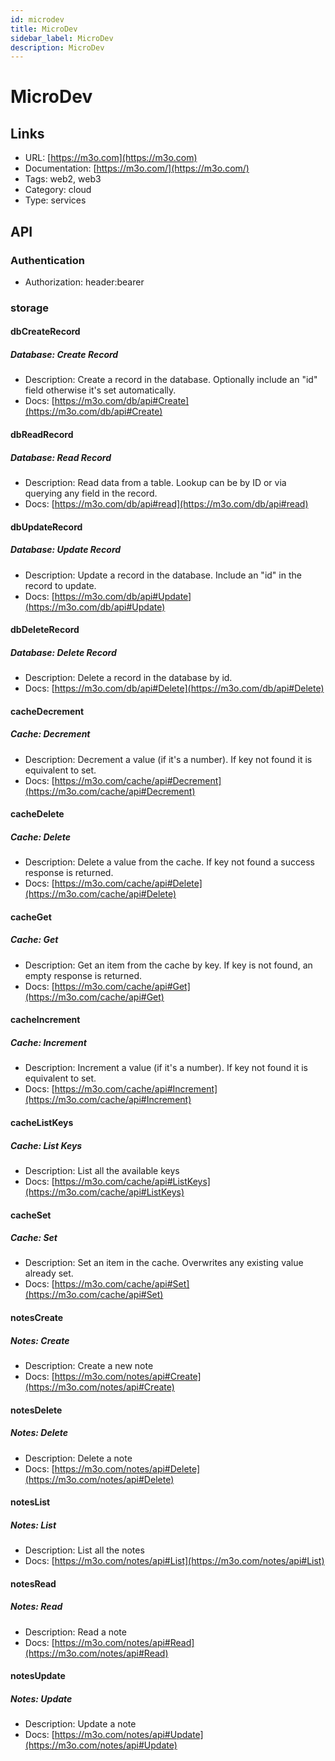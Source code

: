```yaml
---
id: microdev
title: MicroDev
sidebar_label: MicroDev
description: MicroDev
---
```


# MicroDev

## Links

* URL: [https://m3o.com](https://m3o.com)
* Documentation: [https://m3o.com/](https://m3o.com/)
* Tags: web2, web3
* Category: cloud
* Type: services

## API

### Authentication

* Authorization: header:bearer

### storage

#### dbCreateRecord

##### Database: Create Record

* Description: Create a record in the database. Optionally include an "id" field otherwise it's set automatically.
* Docs: [https://m3o.com/db/api#Create](https://m3o.com/db/api#Create)

#### dbReadRecord

##### Database: Read Record

* Description: Read data from a table. Lookup can be by ID or via querying any field in the record.
* Docs: [https://m3o.com/db/api#read](https://m3o.com/db/api#read)

#### dbUpdateRecord

##### Database: Update Record

* Description: Update a record in the database. Include an "id" in the record to update.
* Docs: [https://m3o.com/db/api#Update](https://m3o.com/db/api#Update)

#### dbDeleteRecord

##### Database: Delete Record

* Description: Delete a record in the database by id.
* Docs: [https://m3o.com/db/api#Delete](https://m3o.com/db/api#Delete)

#### cacheDecrement

##### Cache: Decrement

* Description: Decrement a value (if it's a number). If key not found it is equivalent to set.
* Docs: [https://m3o.com/cache/api#Decrement](https://m3o.com/cache/api#Decrement)

#### cacheDelete

##### Cache: Delete

* Description: Delete a value from the cache. If key not found a success response is returned.
* Docs: [https://m3o.com/cache/api#Delete](https://m3o.com/cache/api#Delete)

#### cacheGet

##### Cache: Get

* Description: Get an item from the cache by key. If key is not found, an empty response is returned.
* Docs: [https://m3o.com/cache/api#Get](https://m3o.com/cache/api#Get)

#### cacheIncrement

##### Cache: Increment

* Description: Increment a value (if it's a number). If key not found it is equivalent to set.
* Docs: [https://m3o.com/cache/api#Increment](https://m3o.com/cache/api#Increment)

#### cacheListKeys

##### Cache: List Keys

* Description: List all the available keys
* Docs: [https://m3o.com/cache/api#ListKeys](https://m3o.com/cache/api#ListKeys)

#### cacheSet

##### Cache: Set

* Description: Set an item in the cache. Overwrites any existing value already set.
* Docs: [https://m3o.com/cache/api#Set](https://m3o.com/cache/api#Set)

#### notesCreate

##### Notes: Create

* Description: Create a new note
* Docs: [https://m3o.com/notes/api#Create](https://m3o.com/notes/api#Create)

#### notesDelete

##### Notes: Delete

* Description: Delete a note
* Docs: [https://m3o.com/notes/api#Delete](https://m3o.com/notes/api#Delete)

#### notesList

##### Notes: List

* Description: List all the notes
* Docs: [https://m3o.com/notes/api#List](https://m3o.com/notes/api#List)

#### notesRead

##### Notes: Read

* Description: Read a note
* Docs: [https://m3o.com/notes/api#Read](https://m3o.com/notes/api#Read)

#### notesUpdate

##### Notes: Update

* Description: Update a note
* Docs: [https://m3o.com/notes/api#Update](https://m3o.com/notes/api#Update)
